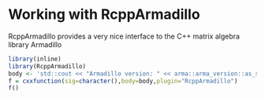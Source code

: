 Working with RcppArmadillo
========================================================

RcppArmadillo provides a very nice interface to the C++ matrix algebra library Armadillo

```r
library(inline)
library(RcppArmadillo)
body <- 'std::cout << "Armadillo version: " << arma::arma_version::as_string() << std::endl;'
f = cxxfunction(sig=character(),body=body,plugin="RcppArmadillo")
f()
```

